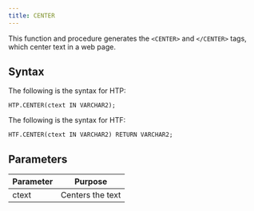 ```yaml
---
title: CENTER
---
```


This function and procedure generates the `<CENTER>` and `</CENTER>` tags, which center text in a web page.

## Syntax 

The following is the syntax for HTP:

```
HTP.CENTER(ctext IN VARCHAR2);
```

The following is the syntax for HTF:

```
HTF.CENTER(ctext IN VARCHAR2) RETURN VARCHAR2;
```

## Parameters 

| Parameter | Purpose  |
| --------- | -------- |
| ctext | Centers the text |
